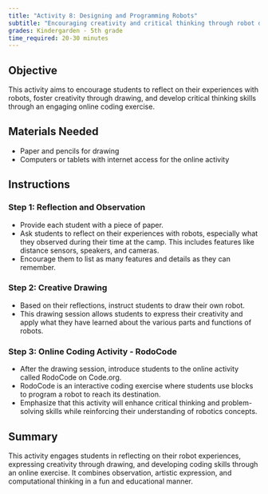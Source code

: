 ```yaml
---
title: "Activity 8: Designing and Programming Robots"
subtitle: "Encouraging creativity and critical thinking through robot design and online coding."
grades: Kindergarden - 5th grade
time_required: 20-30 minutes
---
```


## Objective

This activity aims to encourage students to reflect on their experiences with robots, foster creativity through drawing, and develop critical thinking skills through an engaging online coding exercise.

## Materials Needed

- Paper and pencils for drawing
- Computers or tablets with internet access for the online activity

## Instructions

### Step 1: Reflection and Observation

- Provide each student with a piece of paper.
- Ask students to reflect on their experiences with robots, especially what they observed during their time at the camp. This includes features like distance sensors, speakers, and cameras.
- Encourage them to list as many features and details as they can remember.

### Step 2: Creative Drawing

- Based on their reflections, instruct students to draw their own robot.
- This drawing session allows students to express their creativity and apply what they have learned about the various parts and functions of robots.

### Step 3: Online Coding Activity - RodoCode

- After the drawing session, introduce students to the online activity called RodoCode on Code.org.
- RodoCode is an interactive coding exercise where students use blocks to program a robot to reach its destination.
- Emphasize that this activity will enhance critical thinking and problem-solving skills while reinforcing their understanding of robotics concepts.

## Summary

This activity engages students in reflecting on their robot experiences, expressing creativity through drawing, and developing coding skills through an online exercise. It combines observation, artistic expression, and computational thinking in a fun and educational manner.
